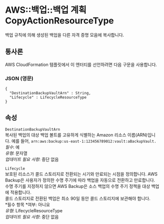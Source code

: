 # AWS::백업::백업 계획 CopyActionResourceType

백업 규칙에 의해 생성된 백업을 다른 자격 증명 모음에 복사합니다.

## 통사론

AWS CloudFormation 템플릿에서 이 엔터티를 선언하려면 다음 구문을 사용합니다.

### JSON (영문)

```
{
  "DestinationBackupVaultArn" : String,
  "Lifecycle" : LifecycleResourceType
}
```

## 속성

`DestinationBackupVaultArn`  
복사된 백업의 대상 백업 볼트를 고유하게 식별하는 Amazon 리소스 이름(ARN)입니다. 예를 들어, `arn:aws:backup:us-east-1:123456789012:vault:aBackupVault.`  
_필수_: 예  
_유형_: 문자열  
_업데이트 필요 사항_: 중단 없음

`Lifecycle`  
보호된 리소스가 콜드 스토리지로 전환되는 시기와 만료되는 시점을 정의합니다. AWS Backup은 사용자가 정의한 수명 주기에 따라 백업을 자동으로 전환하고 만료합니다. 수명 주기를 지정하지 않으면 AWS Backup은 소스 백업의 수명 주기 정책을 대상 백업에 적용합니다.  
콜드 스토리지로 전환된 백업은 최소 90일 동안 콜드 스토리지에 보관해야 합니다.  
*필수 항목 *여부: 아니요  
_유형_: LifecycleResourceType  
_업데이트 필요 사항_: 중단 없음
